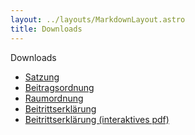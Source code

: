 ```yaml
---
layout: ../layouts/MarkdownLayout.astro
title: Downloads
---
```



<Heading main>Downloads</Heading>

- [Satzung](/download/satzung_2024.pdf)
- [Beitragsordnung](/download/beitragsordnung_v1.2.pdf)
- [Raumordnung](/download/raumordnung_2024.pdf)
- [Beitrittserklärung](/download/beitrittserklaerung_v1.3.pdf)
- [Beitrittserklärung (interaktives pdf)](/download/beitrittserklaerung_interactive_v1.3.pdf)
